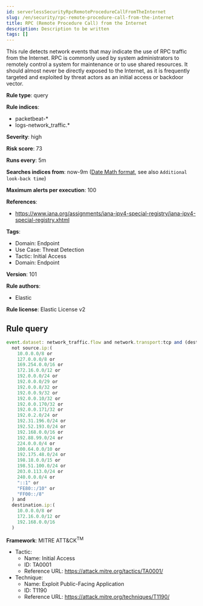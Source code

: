 ```yaml
---
id: serverlessSecurityRpcRemoteProcedureCallFromTheInternet
slug: /en/security/rpc-remote-procedure-call-from-the-internet
title: RPC (Remote Procedure Call) from the Internet
description: Description to be written
tags: []
---
```


<div id="rpc-remote-procedure-call-from-the-internet"></div>

This rule detects network events that may indicate the use of RPC traffic from the Internet. RPC is commonly used by system administrators to remotely control a system for maintenance or to use shared resources. It should almost never be directly exposed to the Internet, as it is frequently targeted and exploited by threat actors as an initial access or backdoor vector.

**Rule type**: query

**Rule indices**: 

* packetbeat-*
* logs-network_traffic.*

**Severity**: high

**Risk score**: 73

**Runs every**: 5m

**Searches indices from**: now-9m ([Date Math format](((ref))/common-options.html#date-math), see also <DocLink id="serverlessSecurityRulesUiCreate" section="set-the-rules-schedule">`Additional look-back time`</DocLink>)

**Maximum alerts per execution**: 100

**References**: 

* https://www.iana.org/assignments/iana-ipv4-special-registry/iana-ipv4-special-registry.xhtml

**Tags**: 

* Domain: Endpoint
* Use Case: Threat Detection
* Tactic: Initial Access
* Domain: Endpoint

**Version**: 101

**Rule authors**: 

* Elastic

**Rule license**: Elastic License v2

## Rule query

```js
event.dataset: network_traffic.flow and network.transport:tcp and (destination.port:135 or event.dataset:zeek.dce_rpc) and
  not source.ip:(
    10.0.0.0/8 or
    127.0.0.0/8 or
    169.254.0.0/16 or
    172.16.0.0/12 or
    192.0.0.0/24 or
    192.0.0.0/29 or
    192.0.0.8/32 or
    192.0.0.9/32 or
    192.0.0.10/32 or
    192.0.0.170/32 or
    192.0.0.171/32 or
    192.0.2.0/24 or
    192.31.196.0/24 or
    192.52.193.0/24 or
    192.168.0.0/16 or
    192.88.99.0/24 or
    224.0.0.0/4 or
    100.64.0.0/10 or
    192.175.48.0/24 or
    198.18.0.0/15 or
    198.51.100.0/24 or
    203.0.113.0/24 or
    240.0.0.0/4 or
    "::1" or
    "FE80::/10" or
    "FF00::/8"
  ) and
  destination.ip:(
    10.0.0.0/8 or
    172.16.0.0/12 or
    192.168.0.0/16
  )

```

**Framework**: MITRE ATT&CK<sup>TM</sup>

* Tactic:
    * Name: Initial Access
    * ID: TA0001
    * Reference URL: https://attack.mitre.org/tactics/TA0001/
* Technique:
    * Name: Exploit Public-Facing Application
    * ID: T1190
    * Reference URL: https://attack.mitre.org/techniques/T1190/

